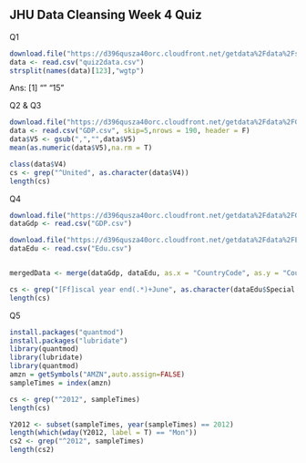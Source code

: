 ## JHU Data Cleansing Week 4 Quiz

Q1
```r
download.file("https://d396qusza40orc.cloudfront.net/getdata%2Fdata%2Fss06hid.csv",destfile = "quiz2data.csv")
data <- read.csv("quiz2data.csv")
strsplit(names(data)[123],"wgtp")
```


Ans: [1] ""   "15"


Q2 & Q3
```r
download.file("https://d396qusza40orc.cloudfront.net/getdata%2Fdata%2FGDP.csv",destfile = "GDP.csv")
data <- read.csv("GDP.csv", skip=5,nrows = 190, header = F)
data$V5 <- gsub(",","",data$V5)
mean(as.numeric(data$V5),na.rm = T)

class(data$V4)
cs <- grep("^United", as.character(data$V4))
length(cs)
```

Q4
```r
download.file("https://d396qusza40orc.cloudfront.net/getdata%2Fdata%2FGDP.csv",destfile = "GDP.csv")
dataGdp <- read.csv("GDP.csv")

download.file("https://d396qusza40orc.cloudfront.net/getdata%2Fdata%2FEDSTATS_Country.csv",destfile = "Edu.csv")
dataEdu <- read.csv("Edu.csv")


mergedData <- merge(dataGdp, dataEdu, as.x = "CountryCode", as.y = "CountryCode")

cs <- grep("[Ff]iscal year end(.*)+June", as.character(dataEdu$Special.Notes))
length(cs)
```

Q5
```r
install.packages("quantmod")
install.packages("lubridate")
library(quantmod)
library(lubridate)
library(quantmod)
amzn = getSymbols("AMZN",auto.assign=FALSE)
sampleTimes = index(amzn)

cs <- grep("^2012", sampleTimes)
length(cs)

Y2012 <- subset(sampleTimes, year(sampleTimes) == 2012)
length(which(wday(Y2012, label = T) == "Mon")) 
cs2 <- grep("^2012", sampleTimes)
length(cs2)
```

